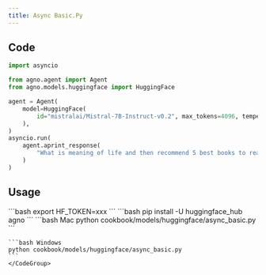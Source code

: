 ```yaml
---
title: Async Basic.Py
---
```


## Code

```python cookbook/models/huggingface/async_basic.py
import asyncio

from agno.agent import Agent
from agno.models.huggingface import HuggingFace

agent = Agent(
    model=HuggingFace(
        id="mistralai/Mistral-7B-Instruct-v0.2", max_tokens=4096, temperature=0
    ),
)
asyncio.run(
    agent.aprint_response(
        "What is meaning of life and then recommend 5 best books to read about it"
    )
)

```

## Usage

<Steps>
  <Snippet file="create-venv-step.mdx" />

  <Step title="Set your API key">
    ```bash
    export HF_TOKEN=xxx
    ```
  </Step>

  <Step title="Install libraries">
    ```bash
    pip install -U huggingface_hub agno
    ```
  </Step>

  <Step title="Run Agent">
    <CodeGroup>
    ```bash Mac
    python cookbook/models/huggingface/async_basic.py
    ```

    ```bash Windows
    python cookbook/models/huggingface/async_basic.py
    ```
    </CodeGroup>
  </Step>
</Steps>
